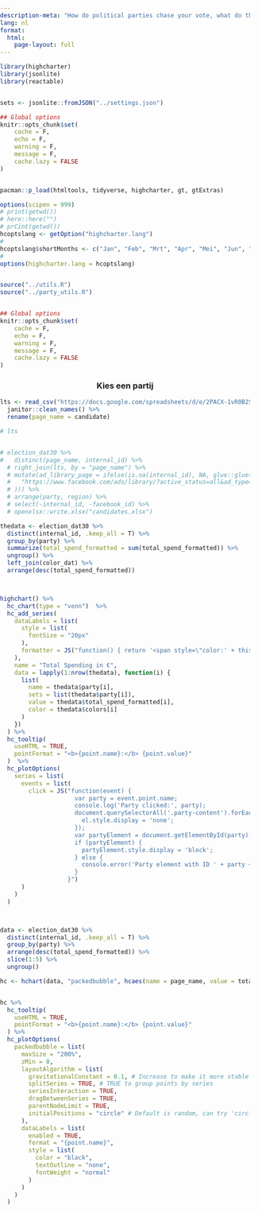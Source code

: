 ```yaml
---
description-meta: "How do political parties chase your vote, what do they want to keep hidden, and how much money do they spend on it? In the lead-up to the elections, we monitor political microtargeting."
lang: nl
format: 
  html:
    page-layout: full
---
```


```r
library(highcharter)
library(jsonlite)
library(reactable)


sets <- jsonlite::fromJSON("../settings.json")

## Global options
knitr::opts_chunk$set(
    cache = F,
    echo = F,
    warning = F,
    message = F,
    cache.lazy = FALSE
)


pacman::p_load(htmltools, tidyverse, highcharter, gt, gtExtras)

options(scipen = 999)
# print(getwd())
# here::here("")
# prCint(getwd())
hcoptslang <- getOption("highcharter.lang")
# 
hcoptslang$shortMonths <- c("Jan", "Feb", "Mrt", "Apr", "Mei", "Jun", "Jul", "Aug", "Sep", "Okt", "Nov", "Dec")
# 
options(highcharter.lang = hcoptslang)


source("../utils.R")
source("../party_utils.R")


## Global options
knitr::opts_chunk$set(
    cache = F,
    echo = F,
    warning = F,
    message = F,
    cache.lazy = FALSE
)
```

<center>
### Kies een partij
</center>   


```r

lts <- read_csv("https://docs.google.com/spreadsheets/d/e/2PACX-1vR0B2SBiIU4UX0XNMGPHY1OLNpoZqxR6_dlF_kxJ0C7KpOKuXcIVgcf6oy8ljxLghXaAX6pPLXCgO-o/pub?output=csv") %>% 
  janitor::clean_names() %>% 
  rename(page_name = candidate)

# lts


# election_dat30 %>% 
#   distinct(page_name, internal_id) %>% 
  # right_join(lts, by = "page_name") %>% 
  # mutate(ad_library_page = ifelse(is.na(internal_id), NA, glue::glue(
  #   "https://www.facebook.com/ads/library/?active_status=all&ad_type=political_and_issue_ads&country=BE&view_all_page_id={internal_id}&sort_data[direction]=desc&sort_data[mode]=relevancy_monthly_grouped&search_type=page&media_type=all"
  # ))) %>% 
  # arrange(party, region) %>% 
  # select(-internal_id, -facebook_id) %>% 
  # openxlsx::write.xlsx("candidates.xlsx")

```


```r

thedata <- election_dat30 %>% 
  distinct(internal_id, .keep_all = T) %>% 
  group_by(party) %>% 
  summarize(total_spend_formatted = sum(total_spend_formatted)) %>% 
  ungroup() %>% 
  left_join(color_dat) %>% 
  arrange(desc(total_spend_formatted))



highchart() %>%
  hc_chart(type = "venn")  %>%
  hc_add_series(
    dataLabels = list(
      style = list(
        fontSize = "20px"
      ),
      formatter = JS("function() { return '<span style=\"color:' + this.point.color + '\">' + this.point.name + '</span>'; }")
    ),
    name = "Total Spending in €",
    data = lapply(1:nrow(thedata), function(i) {
      list(
        name = thedata$party[i],
        sets = list(thedata$party[i]),
        value = thedata$total_spend_formatted[i],
        color = thedata$colors[i]
      )
    })
  ) %>%
  hc_tooltip(
    useHTML = TRUE,
    pointFormat = "<b>{point.name}:</b> {point.value}"
  )  %>%
  hc_plotOptions(
    series = list(
      events = list(
        click = JS("function(event) { 
                     var party = event.point.name;
                     console.log('Party clicked:', party);
                     document.querySelectorAll('.party-content').forEach(function(el) {
                       el.style.display = 'none';
                     });
                     var partyElement = document.getElementById(party);
                     if (partyElement) {
                       partyElement.style.display = 'block';
                     } else {
                       console.error('Party element with ID ' + party + ' not found');
                     }
                   }")
      )
    )
  )




```


```r

data <- election_dat30 %>% 
  distinct(internal_id, .keep_all = T) %>% 
  group_by(party) %>% 
  arrange(desc(total_spend_formatted)) %>% 
  slice(1:5) %>% 
  ungroup() 

hc <- hchart(data, "packedbubble", hcaes(name = page_name, value = total_spend_formatted, group = party))


hc %>% 
  hc_tooltip(
    useHTML = TRUE,
    pointFormat = "<b>{point.name}:</b> {point.value}"
  ) %>% 
  hc_plotOptions(
    packedbubble = list(
      maxSize = "200%",
      zMin = 0,
      layoutAlgorithm = list(
        gravitationalConstant = 0.1, # Increase to make it more stable
        splitSeries = TRUE, # TRUE to group points by series
        seriesInteraction = TRUE,
        dragBetweenSeries = TRUE,
        parentNodeLimit = TRUE,
        initialPositions = "circle" # Default is random, can try 'circle'
      ),
      dataLabels = list(
        enabled = TRUE,
        format = "{point.name}",
        style = list(
          color = "black",
          textOutline = "none",
          fontWeight = "normal"
        )
      )
    )
  )


```










<div id="content">




<div id="N-VA" class="party-content" style="display:none;">
```r


 library(reactablefmtr)

# Render a bar chart with a label on the left
bar_chart <- function(label, width = "100%", height = "1rem", fill = "#4fd0e8", background = NULL) {
  bar <- div(style = list(background = fill, width = width, height = height))
  chart <- div(style = list(flexGrow = 1, marginLeft = "0.5rem", background = background), bar)
  div(style = list(display = "flex", alignItems = "center"), label, chart)
}

# 
# reactable(iris)
election_type_colors <- c(
  "federal_election" = "#FFDDC1",
  "Flemish_election" = "#C1E1C1",
  "Brussels_Gewest" = "#C1E3E1",
  "EU" = "#C1D4E1"
)

election_types <- c("federal_election", 
                    "Flemish_election", 
                    "Brussels_Gewest",
                    "EU")
# election_type_colors <- rgb(colorRampPalette(c("#ffe4cc", "#ff9f1a"))(length(election_types)), maxColorValue = 255)
names(election_type_colors) <- election_types



byparty30 <- election_dat30 %>%
  distinct(internal_id, party, .keep_all = T) %>%
  group_by(party) %>%
  summarize(total_spenderino = sum(total_spend_formatted)) %>%
  ungroup() %>%
  select(party, total_spenderino)

col_each30 <- readRDS("col_each30.rds")


interest_targeting30 <-  election_dat30 %>%
    mutate(total_spend = total_spend_formatted) %>%
    filter(type == "detailed") %>%
    # mutate(total_spend = readr::parse_number(total_spend_formatted)) %>%
    # mutate(total_spend = ifelse(total_spend == 100, 50, total_spend)) %>%
    mutate(target_spend = total_spend * total_spend_pct) %>%
    filter(main_currency == the_currency)  %>%
    # left_join(page_names %>% select(internal_id = page_id, page_name) %>% distinct(internal_id, .keep_all =T)) %>%
    # left_join(us_advertisers %>% rename(internal_id = page_id)) %>%
    # drop_na(left_vs_right) %>%
    mutate(value = paste0(detailed_type,": ", value)) %>%
    # group_by(page_name, value, is_exclusion, detailed_type) %>%
    # summarise(total_spend = sum(total_spend)) %>%
    # ungroup() %>%
    arrange(desc(total_spend))  %>%
  filter(!is_exclusion) %>%
  # filter(total_spend >= 40000) %>%
  filter(total_spend >= 1) %>%
  # add_count(value) %>%
  # filter(n >= 5) %>%
  # left_join(byparty30) %>%
  # group_by(party) %>%
  # mutate(total_spenderino = sum(total_spend)) %>%
  mutate(perc = target_spend/total_spend)# %>%
  # mutate(value = str_remove_all(value, "INTERESTS: |DEMOGRAPHICS: |BEHAVIORS: ")) 


findat <- interest_targeting30 %>% 
  mutate(perc_ads = num_ads / total_num_ads,
         perc = target_spend/total_spend_formatted) %>% 
  select(internal_id, target = value, ads_per = num_ads, spend_per = target_spend, party, perc, perc_ads) %>%
  bind_rows(col_each30%>% 
  mutate(perc = perc/100,
         perc_ads = perc_ads/100)) %>% 
  filter(perc != 0)  %>%
  filter(target != "countries") %>% 
  filter(target != "interest") %>% 
  # filter(n == 3) %>%
  mutate(target = case_when(
    target == "custom_audience" ~ "Custom Audiences",
    target == "countries" ~ "GEOGRAPHY: Entire Country",
    target == "regions" ~ "GEOGRAPHY: Regions",
    target == "lookalike_audience" ~ "Lookalike Audiences",
    target == "interest" ~ "Detailed",
    target == "age" ~ "Age",
    target == "zips" ~ "GEOGRAPHY: Postal Code",
    target == "CITY" ~ "GEOGRAPHY: City",
    target == "language" ~ "Language",
    target == "gender" ~ "Gender",
    target == "COMUNE" ~ "GEOGRAPHY: Municipality",
    target == "electoral_districts" ~ "GEOGRAPHY: Electoral Districts",
    target == "COUNTY" ~ "GEOGRAPHY: Counties",
    str_detect(target, "NEIGHBOR") ~ "GEOGRAPHY: Neighborhood",
    T ~ target
  )) %>%
    filter(target != "Unknown") 

make_tab <- function(tp = "N-VA") {
  
yes <-  election_dat30 %>%
  select(-type) %>% 
  left_join(lts %>% select(-party)) %>%
  mutate(type = str_remove_all(type, "Lijsttrekkers_")) %>% 
  filter(party == tp) %>%
  filter(main_currency == the_currency) %>%
  distinct(internal_id, .keep_all = TRUE) %>%
  arrange(desc(total_spend_formatted)) %>%
  # mutate(total_spend_formatted = scales::comma(total_spend_formatted)) %>%
  select(page_name, total_num_ads, total_spend_formatted, type, internal_id) %>%
  set_names(c("Page", "Ads", "Spent (€)", "Race", "internal_id")) 

# Assuming `election_dat30` and `lts` are your data frames
styled_reactable <- yes %>%
  # select(-internal_id) %>%
  left_join(data.frame(election_type_colors) %>%
              rownames_to_column() %>%
              rename(Race = rowname)) %>%
  reactable(
    fullWidth = T,
    pagination = T,
    defaultSorted = "Spent (€)",
    defaultColDef = colDef(headerClass = "header", align = "left"),
    columns = list(
      Page = colDef(
        cell = function(value) {
          internal_id <- yes$internal_id[yes$Page == value]

          url <- glue::glue(    "https://www.facebook.com/ads/library/?active_status=all&ad_type=political_and_issue_ads&country=BE&view_all_page_id={internal_id}&sort_data[direction]=desc&sort_data[mode]=relevancy_monthly_grouped&search_type=page&media_type=all"
  )
          tags$a(href = url, target = "_blank", value)
        }
      ),
      `Ads` = colDef(
        defaultSortOrder = "desc",
        cell = data_bars(
          data = .,
          round_edges = TRUE,
              fill_color = "#3fc1c9",
          background = "transparent",
          text_position = "outside-end",
          # text_color = text_color,
          fill_gradient = FALSE,
          # fill_color_ref = "energy_source_color",
          number_fmt = scales::label_number(big.mark = ","),
          bar_height = 10
        )
      ),
      `Spent (€)` = colDef(
        name = "Spent (€)",
        defaultSortOrder = "desc", 
        cell = data_bars(
          data = .,
              fill_color = "#3fc1c9",
          round_edges = TRUE,
          background = "transparent",
          text_position = "outside-end",
          # text_color = text_color,
          fill_gradient = FALSE,
          # fill_color_ref = "energy_source_color",
          number_fmt = scales::label_number(big.mark = ","),
          bar_height = 10
        )
      ),
      Race = colDef(
        name = "Race",
        cell = color_tiles(data = .,
                           color_ref = 'election_type_colors')
      ),
      election_type_colors = colDef(show = FALSE),
      internal_id = colDef(show = FALSE)
    ),
    # compact = TRUE,
    class = "styled-table",
    details = function(index) {
      plant_data <- findat[findat$internal_id == yes$internal_id[index],]
      withindat <- plant_data %>% select(target, -ads_per, spend_per, perc, -perc_ads)
      htmltools::div(
        style = "padding: 1rem",
        reactable(
          withindat,
          # outlined = TRUE,
          pagination = T,
          fullWidth = T,
          defaultColDef = colDef(headerClass = "header", align = "left"),
          defaultSorted = "perc",
          columns = list(
            target = colDef(header = "Target"),
        #     ads_per = colDef(
        #       header = "Ads",
        #               cell = data_bars(
        #   data =withindat,
        #       fill_color = "#3fc1c9",
        #   round_edges = TRUE,
        #   background = "transparent",
        #   text_position = "outside-end",
        #   # text_color = text_color,
        #   fill_gradient = FALSE,
        #   # fill_color_ref = "energy_source_color",
        #   number_fmt = scales::label_number(big.mark = ","),
        #   bar_height = 10
        # )
        #     ),
            spend_per = colDef(
              header = "Spent (€)",
                      cell = data_bars(
          data = withindat,
              fill_color = "#3fc1c9",
          round_edges = TRUE,
          background = "transparent",
          text_position = "outside-end",
          # text_color = text_color,
          fill_gradient = FALSE,
          # fill_color_ref = "energy_source_color",
          number_fmt = scales::label_number(big.mark = ","),
          bar_height = 10
        )
            ),
            perc = colDef(
              header = "% Budget",
              defaultSortOrder = "desc",
              # format = colFormat(percent = TRUE, digits = 1),
                                          cell = data_bars(
              data = withindat,
              fill_color = "#3fc1c9",
              background = '#eafafc',  text_size = 12,
              # text_color = "white",
              brighten_text = T,
              min_value = 0,
              max_value = 1,
              text_position = 'center',
              number_fmt = scales::percent,
          bar_height = 20)
            )#,
            # perc_ads = colDef(
            #   header = "% Ads",
            #   # format = colFormat(percent = TRUE, digits = 1),
            #   cell = data_bars(
            #   data = withindat,
            #   fill_color = "#3fc1c9",
            #   background = '#eafafc',  text_size = 12,
            #   # text_color = "white",
            #   brighten_text = T,
            #   min_value = 0,
            #   max_value = 1,
            #   text_position = 'inside-base',
            #   number_fmt = scales::percent))
          ),
          # compact = TRUE,
          class = "styled-table"
        )
      )
    }
  )

return(styled_reactable)
}



# styled_reactable
make_tab("N-VA")
 
```
</div>

<div id="Groen" class="party-content" style="display:none;">
```r
make_tab("Groen")
```
</div>


<div id="Vooruit" class="party-content" style="display:none;">
```r
make_tab("Vooruit")
```
</div>

<div id="Vlaams Belang" class="party-content" style="display:none;">
```r
make_tab("Vlaams Belang")
```
</div>

<div id="PVDA" class="party-content" style="display:none;">
```r
make_tab("PVDA")
```
</div>

<div id="PS" class="party-content" style="display:none;">
```r
make_tab("PS")
```
</div>

<div id="MR" class="party-content" style="display:none;">
```r
make_tab("MR")
```
</div>

<div id="Open Vld" class="party-content" style="display:none;">
```r
make_tab("Open Vld")
```
</div>

<div id="CD&V" class="party-content" style="display:none;">
```r
make_tab("CD&V")
```
</div>

<div id="DéFI" class="party-content" style="display:none;">
```r
make_tab("DéFI")
```
</div>

<div id="Ecolo" class="party-content" style="display:none;">
```r
make_tab("Ecolo")
```
</div>

<div id="Les Engagés" class="party-content" style="display:none;">
```r
make_tab("Les Engagés")
```
</div>



</div>





<script>
document.addEventListener('DOMContentLoaded', function () {
  console.log('DOM fully loaded and parsed');

  // Hide all content initially
  document.querySelectorAll('.region-content').forEach(function(el) {
    el.style.display = 'none';
  });
  document.querySelectorAll('.party-content').forEach(function(el) {
    el.style.display = 'none';
  });
</script>
<style>
body, html {
  margin: 0;
  padding: 0;
  width: 100%;
  height: 100%;
}

#map-container {
  width: 100%;
  height: 600px;
  border: 2px solid red;
}

.highcharts-container {
  width: 100% !important;
  height: 100% !important;
}

.highcharts-root {
  width: 100% !important;
  height: 100% !important;
}

.panel-tabset .tab-content {
  border-top: none; /* Adds a subtle top border */
  border-bottom: none; /* Adds a subtle top border */
  border-left: none; /* Adds a subtle top border */
  border-right: none; /* Adds a subtle top border */    
}


/* CSS for the styled reactable */

/* Styles for the table container, title, and subtitle */
.styled-table {
  /* Center the table */
  margin: 0 auto;
  /* Reduce the table width */
  font-family: Karla, "Helvetica Neue", Helvetica, Arial, sans-serif;
}

/* CSS for the styled reactable */

/* Styles for the table container, title, and subtitle */
.styled-table {
  /* Center the table */
  margin: 0 auto;
  /* Reduce the table width */
  font-family: Karla, "Helvetica Neue", Helvetica, Arial, sans-serif;
}

.header {
  border-bottom: 2px solid #555;
  font-size: 0.8125rem;
  font-weight: 400;
  text-transform: uppercase;
}

.header:hover {
  background-color: #eee;
}

/* Styles for the bar charts */
.bar-cell {
  display: flex;
  align-items: center;
}

.number {
  font-family: "Fira Mono", Consolas, Monaco, monospace;
  font-size: 0.84375rem;
  white-space: pre;
}

.bar-chart {
  flex-grow: 1;
  margin-left: 0.375rem;
  height: 0.875rem;
}

.bar {
  height: 100%;
  background-color: #3fc1c9;
}

.number-cell {
  text-align: right;
  font-family: monospace;
}

.type-cell {
  text-align: left;
  padding-left: 1rem;
}

.styled-table a {
  color: inherit;
  text-decoration: none;
}

.styled-table a:hover,
.styled-table a:focus {
  text-decoration: underline;
  text-decoration-thickness: max(1px, 0.0625rem);
}


</style>


